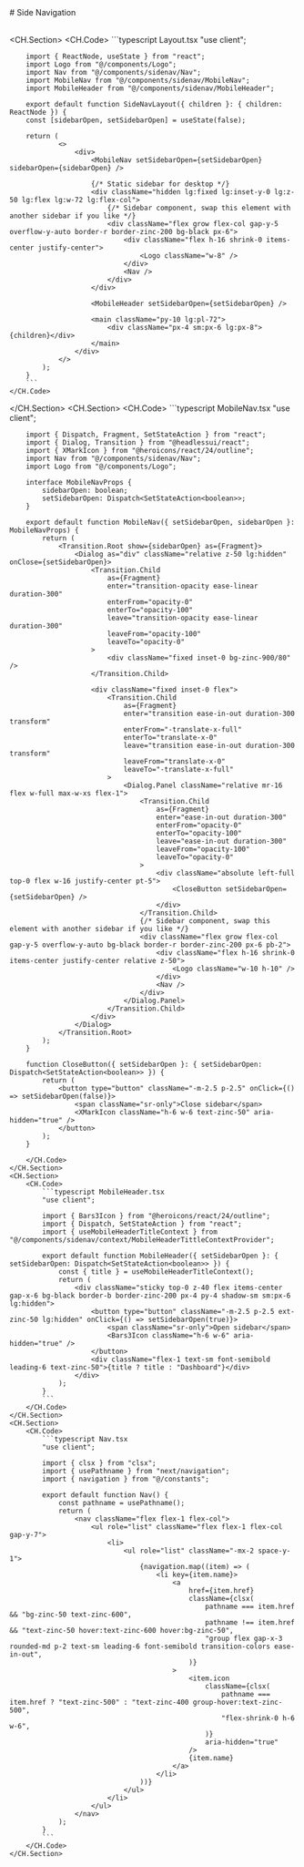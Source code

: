 
<div className="lg:flex-row gap-3 lg:flex hidden">
    <RectangleGroupIcon className="h-10 w-10 text-zinc-50"/>
    # Side Navigation
</div>
<br/>

<CH.Section>
    <CH.Code>
        ```typescript Layout.tsx
        "use client";

        import { ReactNode, useState } from "react";
        import Logo from "@/components/Logo";
        import Nav from "@/components/sidenav/Nav";
        import MobileNav from "@/components/sidenav/MobileNav";
        import MobileHeader from "@/components/sidenav/MobileHeader";

        export default function SideNavLayout({ children }: { children: ReactNode }) {
        const [sidebarOpen, setSidebarOpen] = useState(false);

        return (
                <>
                    <div>
                        <MobileNav setSidebarOpen={setSidebarOpen} sidebarOpen={sidebarOpen} />

                        {/* Static sidebar for desktop */}
                        <div className="hidden lg:fixed lg:inset-y-0 lg:z-50 lg:flex lg:w-72 lg:flex-col">
                            {/* Sidebar component, swap this element with another sidebar if you like */}
                            <div className="flex grow flex-col gap-y-5 overflow-y-auto border-r border-zinc-200 bg-black px-6">
                                <div className="flex h-16 shrink-0 items-center justify-center">
                                    <Logo className="w-8" />
                                </div>
                                <Nav />
                            </div>
                        </div>

                        <MobileHeader setSidebarOpen={setSidebarOpen} />

                        <main className="py-10 lg:pl-72">
                            <div className="px-4 sm:px-6 lg:px-8">{children}</div>
                        </main>
                    </div>
                </>
            );
        }
        ```
    </CH.Code>
</CH.Section>
<CH.Section>
    <CH.Code>
        ```typescript MobileNav.tsx
        "use client";

        import { Dispatch, Fragment, SetStateAction } from "react";
        import { Dialog, Transition } from "@headlessui/react";
        import { XMarkIcon } from "@heroicons/react/24/outline";
        import Nav from "@/components/sidenav/Nav";
        import Logo from "@/components/Logo";

        interface MobileNavProps {
            sidebarOpen: boolean;
            setSidebarOpen: Dispatch<SetStateAction<boolean>>;
        }

        export default function MobileNav({ setSidebarOpen, sidebarOpen }: MobileNavProps) {
            return (
                <Transition.Root show={sidebarOpen} as={Fragment}>
                    <Dialog as="div" className="relative z-50 lg:hidden" onClose={setSidebarOpen}>
                        <Transition.Child
                            as={Fragment}
                            enter="transition-opacity ease-linear duration-300"
                            enterFrom="opacity-0"
                            enterTo="opacity-100"
                            leave="transition-opacity ease-linear duration-300"
                            leaveFrom="opacity-100"
                            leaveTo="opacity-0"
                        >
                            <div className="fixed inset-0 bg-zinc-900/80" />
                        </Transition.Child>

                        <div className="fixed inset-0 flex">
                            <Transition.Child
                                as={Fragment}
                                enter="transition ease-in-out duration-300 transform"
                                enterFrom="-translate-x-full"
                                enterTo="translate-x-0"
                                leave="transition ease-in-out duration-300 transform"
                                leaveFrom="translate-x-0"
                                leaveTo="-translate-x-full"
                            >
                                <Dialog.Panel className="relative mr-16 flex w-full max-w-xs flex-1">
                                    <Transition.Child
                                        as={Fragment}
                                        enter="ease-in-out duration-300"
                                        enterFrom="opacity-0"
                                        enterTo="opacity-100"
                                        leave="ease-in-out duration-300"
                                        leaveFrom="opacity-100"
                                        leaveTo="opacity-0"
                                    >
                                        <div className="absolute left-full top-0 flex w-16 justify-center pt-5">
                                            <CloseButton setSidebarOpen={setSidebarOpen} />
                                        </div>
                                    </Transition.Child>
                                    {/* Sidebar component, swap this element with another sidebar if you like */}
                                    <div className="flex grow flex-col gap-y-5 overflow-y-auto bg-black border-r border-zinc-200 px-6 pb-2">
                                        <div className="flex h-16 shrink-0 items-center justify-center relative z-50">
                                            <Logo className="w-10 h-10" />
                                        </div>
                                        <Nav />
                                    </div>
                                </Dialog.Panel>
                            </Transition.Child>
                        </div>
                    </Dialog>
                </Transition.Root>
            );
        }

        function CloseButton({ setSidebarOpen }: { setSidebarOpen: Dispatch<SetStateAction<boolean>> }) {
            return (
                <button type="button" className="-m-2.5 p-2.5" onClick={() => setSidebarOpen(false)}>
                    <span className="sr-only">Close sidebar</span>
                    <XMarkIcon className="h-6 w-6 text-zinc-50" aria-hidden="true" />
                </button>
            );
        }
```
    </CH.Code>
</CH.Section>
<CH.Section>
    <CH.Code>
        ```typescript MobileHeader.tsx
        "use client";

        import { Bars3Icon } from "@heroicons/react/24/outline";
        import { Dispatch, SetStateAction } from "react";
        import { useMobileHeaderTitleContext } from "@/components/sidenav/context/MobileHeaderTittleContextProvider";

        export default function MobileHeader({ setSidebarOpen }: { setSidebarOpen: Dispatch<SetStateAction<boolean>> }) {
            const { title } = useMobileHeaderTitleContext();
            return (
                <div className="sticky top-0 z-40 flex items-center gap-x-6 bg-black border-b border-zinc-200 px-4 py-4 shadow-sm sm:px-6 lg:hidden">
                    <button type="button" className="-m-2.5 p-2.5 ext-zinc-50 lg:hidden" onClick={() => setSidebarOpen(true)}>
                        <span className="sr-only">Open sidebar</span>
                        <Bars3Icon className="h-6 w-6" aria-hidden="true" />
                    </button>
                    <div className="flex-1 text-sm font-semibold leading-6 text-zinc-50">{title ? title : "Dashboard"}</div>
                </div>
            );
        }
        ```
    </CH.Code>
</CH.Section>
<CH.Section>
    <CH.Code>
        ```typescript Nav.tsx
        "use client";

        import { clsx } from "clsx";
        import { usePathname } from "next/navigation";
        import { navigation } from "@/constants";

        export default function Nav() {
            const pathname = usePathname();
            return (
                <nav className="flex flex-1 flex-col">
                    <ul role="list" className="flex flex-1 flex-col gap-y-7">
                        <li>
                            <ul role="list" className="-mx-2 space-y-1">
                                {navigation.map((item) => (
                                    <li key={item.name}>
                                        <a
                                            href={item.href}
                                            className={clsx(
                                                pathname === item.href && "bg-zinc-50 text-zinc-600",
                                                pathname !== item.href && "text-zinc-50 hover:text-zinc-600 hover:bg-zinc-50",
                                                "group flex gap-x-3 rounded-md p-2 text-sm leading-6 font-semibold transition-colors ease-in-out",
                                            )}
                                        >
                                            <item.icon
                                                className={clsx(
                                                    pathname === item.href ? "text-zinc-500" : "text-zinc-400 group-hover:text-zinc-500",
                                                    "flex-shrink-0 h-6 w-6",
                                                )}
                                                aria-hidden="true"
                                            />
                                            {item.name}
                                        </a>
                                    </li>
                                ))}
                            </ul>
                        </li>
                    </ul>
                </nav>
            );
        }
        ```
    </CH.Code>
</CH.Section>
